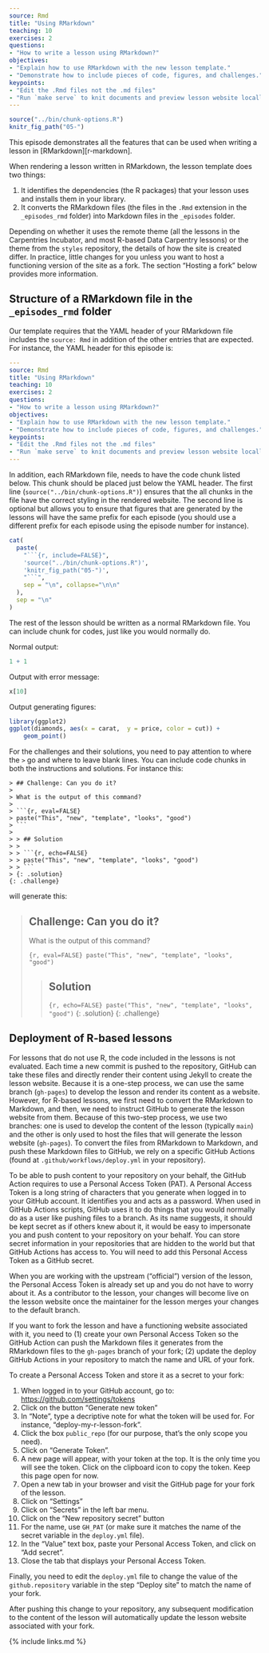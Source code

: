 ```yaml
---
source: Rmd
title: "Using RMarkdown"
teaching: 10
exercises: 2
questions:
- "How to write a lesson using RMarkdown?"
objectives:
- "Explain how to use RMarkdown with the new lesson template."
- "Demonstrate how to include pieces of code, figures, and challenges."
keypoints:
- "Edit the .Rmd files not the .md files"
- "Run `make serve` to knit documents and preview lesson website locally"
---
```


```r
source("../bin/chunk-options.R")
knitr_fig_path("05-")
```


This episode demonstrates all the features that can be used when writing a
lesson in [RMarkdown][r-markdown].

When rendering a lesson written in RMarkdown, the lesson template does two
things:

1. It identifies the dependencies (the R packages) that your lesson uses and
   installs them in your library.
2. It converts the RMarkdown files (the files in the `.Rmd` extension in the
   `_episodes_rmd` folder) into Markdown files in the `_episodes` folder.

Depending on whether it uses the remote theme (all the lessons in the
Carpentries Incubator, and most R-based Data Carpentry lessons) or the theme
from the `styles` repository, the details of how the site is created differ. In
practice, little changes for you unless you want to host a functioning version
of the site as a fork. The section "Hosting a fork" below provides more
information.

## Structure of a RMarkdown file in the `_episodes_rmd` folder

Our template requires that the YAML header of your RMarkdown file includes the
`source: Rmd` in addition of the other entries that are expected. For instance, the YAML header for this episode is:

```yaml
---
source: Rmd
title: "Using RMarkdown"
teaching: 10
exercises: 2
questions:
- "How to write a lesson using RMarkdown?"
objectives:
- "Explain how to use RMarkdown with the new lesson template."
- "Demonstrate how to include pieces of code, figures, and challenges."
keypoints:
- "Edit the .Rmd files not the .md files"
- "Run `make serve` to knit documents and preview lesson website locally"
---
```

In addition, each RMarkdown file, needs to have the code chunk listed below.
This chunk should be placed just below the YAML header. The first line
(`source("../bin/chunk-options.R")`) ensures that the all chunks in the file
have the correct styling in the rendered website. The second line is optional
but allows you to ensure that figures that are generated by the lessons will
have the same prefix for each episode (you should use a different prefix for
each episode using the episode number for instance).

```r
cat(
  paste(
    "```{r, include=FALSE}",
    'source("../bin/chunk-options.R")',
    'knitr_fig_path("05-")',
    "```",
    sep = "\n", collapse="\n\n"
  ),
  sep = "\n"
)
```

The rest of the lesson should be written as a normal RMarkdown file. You can
include chunk for codes, just like you would normally do.

Normal output:

```r
1 + 1
```

Output with error message:


```r
x[10]
```

Output generating figures:


```r
library(ggplot2)
ggplot(diamonds, aes(x = carat,  y = price, color = cut)) +
    geom_point()
```



For the challenges and their solutions, you need to pay attention to where the
`>` go and where to leave blank lines. You can include code chunks in both the
instructions and solutions. For instance this:

```
> ## Challenge: Can you do it?
>
> What is the output of this command?
>
> ```{r, eval=FALSE}
> paste("This", "new", "template", "looks", "good")
> ```
>
> > ## Solution
> >
> > ```{r, echo=FALSE}
> > paste("This", "new", "template", "looks", "good")
> > ```
> {: .solution}
{: .challenge}
```

will generate this:

> ## Challenge: Can you do it?
>
> What is the output of this command?
>
> ```{r, eval=FALSE}
> paste("This", "new", "template", "looks", "good")
> ```
>
> > ## Solution
> >
> > ```{r, echo=FALSE}
> > paste("This", "new", "template", "looks", "good")
> > ```
> {: .solution}
{: .challenge}


## Deployment of R-based lessons

For lessons that do not use R, the code included in the lessons is not
evaluated. Each time a new commit is pushed to the repository, GitHub can take
these files and directly render their content using Jekyll to create the lesson
website. Because it is a one-step process, we can use the same branch
(`gh-pages`) to develop the lesson and render its content as a website. However,
for R-based lessons, we first need to convert the RMarkdown to Markdown, and
then, we need to instruct GitHub to generate the lesson website from them.
Because of this two-step process, we use two branches: one is used to develop
the content of the lesson (typically `main`) and the other is only used to host
the files that will generate the lesson website (`gh-pages`). To convert the
files from RMarkdown to Markdown, and push these Markdown files to GitHub, we
rely on a specific GitHub Actions (found at `.github/workflows/deploy.yml` in
your repository).

To be able to push content to your repository on your behalf, the GitHub Action
requires to use a Personal Access Token (PAT). A Personal Access Token is a long
string of characters that you generate when logged in to your GitHub account. It
identifies you and acts as a password. When used in GitHub Actions scripts,
GitHub uses it to do things that you would normally do as a user like pushing
files to a branch. As its name suggests, it should be kept secret as if others
knew about it, it would be easy to impersonate you and push content to your
repository on your behalf. You can store secret information in your repositories
that are hidden to the world but that GitHub Actions has access to. You will
need to add this Personal Access Token as a GitHub secret.

When you are working with the upstream ("official") version of the lesson, the
Personal Access Token is already set up and you do not have to worry about it.
As a contributor to the lesson, your changes will become live on the lesson
website once the maintainer for the lesson merges your changes to the default
branch.

If you want to fork the lesson and have a functioning website associated with
it, you need to (1) create your own Personal Access Token so the GitHub Action
can push the Markdown files it generates from the RMarkdown files to the
`gh-pages` branch of your fork; (2) update the deploy GitHub Actions in your
repository to match the name and URL of your fork.

To create a Personal Access Token and store it as a secret to your fork:

1. When logged in to your GitHub account, go to:
   <https://github.com/settings/tokens>
2. Click on the button "Generate new token"
3. In "Note", type a decriptive note for what the token will be used for. For
   instance, "deploy-my-r-lesson-fork".
4. Click the box `public_repo` (for our purpose, that's the only scope you
   need).
5. Click on "Generate Token".
6. A new page will appear, with your token at the top. It is the only time you
   will see the token. Click on the clipboard icon to copy the token. Keep this
   page open for now.
7. Open a new tab in your browser and visit the GitHub page for your fork of the
   lesson.
8. Click on "Settings"
9. Click on "Secrets" in the left bar menu.
10. Click on the "New repository secret" button
11. For the name, use `GH_PAT` (or make sure it matches the name of the secret
    variable in the `deploy.yml` file).
12. In the "Value" text box, paste your Personal Access Token, and click on "Add
    secret".
13. Close the tab that displays your Personal Access Token.

Finally, you need to edit the `deploy.yml` file to change the value of the
`github.repository` variable in the step "Deploy site" to match the name of your
fork.

After pushing this change to your repository, any subsequent modification to the
content of the lesson will automatically update the lesson website associated
with your fork.


{% include links.md %}

